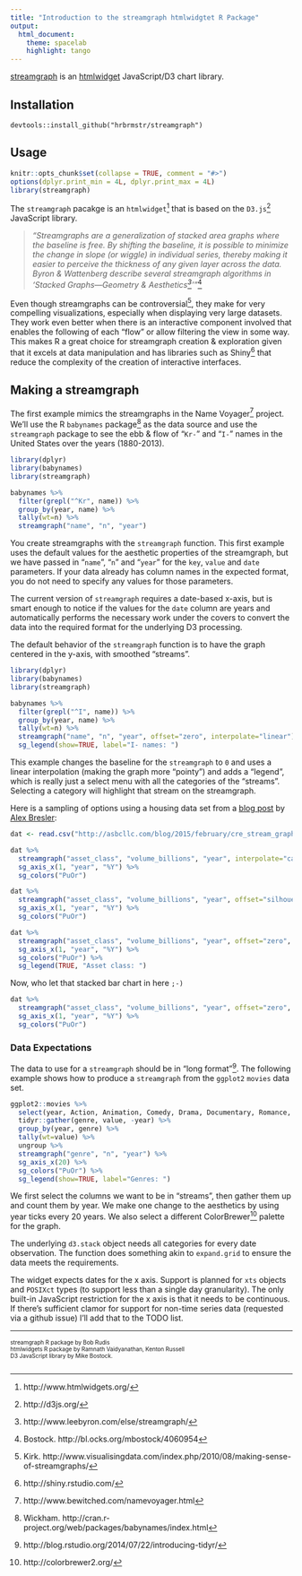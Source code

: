 ```yaml
---
title: "Introduction to the streamgraph htmlwidgtet R Package"
output:
  html_document:
    theme: spacelab
    highlight: tango
---
```

[streamgraph](http://github.com/hrbrmstr/streamgraph) is an [htmlwidget](https://github.com/ramnathv/htmlwidgets)
 JavaScript/D3 chart library.

## Installation

`devtools::install_github("hrbrmstr/streamgraph")`

## Usage

```r
knitr::opts_chunk$set(collapse = TRUE, comment = "#>")
options(dplyr.print_min = 4L, dplyr.print_max = 4L)
library(streamgraph)
```

The `streamgraph` pacakge is an `htmlwidget`^[http://www.htmlwidgets.org/] that is based on the `D3.js`^[http://d3js.org/] JavaScript library.

>_"Streamgraphs are a generalization of stacked area graphs where the baseline is free. By shifting the baseline, it is possible to minimize the change in slope (or _wiggle_) in individual series, thereby making it easier to perceive the thickness of any given layer across the data. Byron & Wattenberg describe several streamgraph algorithms in 'Stacked Graphs—Geometry & Aesthetics^[http://www.leebyron.com/else/streamgraph/]'"_^[Bostock. http://bl.ocks.org/mbostock/4060954]

Even though streamgraphs can be controversial^[Kirk. http://www.visualisingdata.com/index.php/2010/08/making-sense-of-streamgraphs/], they make for very compelling visualizations, especially when displaying very large datasets. They work even better when there is an interactive component involved that enables the following of each "flow" or allow filtering the view in some way. This makes R a great choice for streamgraph creation & exploration given that it excels at data manipulation and has libraries such as Shiny^[http://shiny.rstudio.com/] that reduce the complexity of the creation of interactive interfaces.

## Making a streamgraph

The first example mimics the streamgraphs in the Name Voyager^[http://www.bewitched.com/namevoyager.html] project. We'll use the R `babynames` package^[Wickham. http://cran.r-project.org/web/packages/babynames/index.html] as the data source and use the `streamgraph` package to see the ebb & flow of "`Kr-`" and "`I-`" names in the United States over the years (1880-2013).

```r
library(dplyr)
library(babynames)
library(streamgraph)

babynames %>%
  filter(grepl("^Kr", name)) %>%
  group_by(year, name) %>%
  tally(wt=n) %>%
  streamgraph("name", "n", "year")
```

You create streamgraphs with the `streamgraph` function. This first example uses the default values for the aesthetic properties of the streamgraph, but we have passed in "`name`", "`n`" and "`year`" for the `key`, `value` and `date` parameters. If your data already has column names in the expected format, you do not need to specify any values for those parameters.

The current version of `streamgraph` requires a date-based x-axis, but is smart enough to notice if the values for the `date` column are years and automatically performs the necessary work under the covers to convert the data into the required format for the underlying D3 processing.

The default behavior of the `streamgraph` function is to have the graph centered in the y-axis, with smoothed "streams".

```r
library(dplyr)
library(babynames)
library(streamgraph)

babynames %>%
  filter(grepl("^I", name)) %>%
  group_by(year, name) %>%
  tally(wt=n) %>%
  streamgraph("name", "n", "year", offset="zero", interpolate="linear") %>%
  sg_legend(show=TRUE, label="I- names: ")
```

This example changes the baseline for the `streamgraph` to `0` and uses a linear interpolation (making the graph more "pointy") and adds a "legend", which is really just a select menu with all the categories of the "streams". Selecting a category will highlight that stream on the streamgraph.

Here is a sampling of options using a housing data set from a [blog post](http://asbcllc.com/blog/2015/february/cre_stream_graph_test/) by [Alex Bresler](https://twitter.com/abresler):

```r
dat <- read.csv("http://asbcllc.com/blog/2015/february/cre_stream_graph_test/data/cre_transaction-data.csv")

dat %>%
  streamgraph("asset_class", "volume_billions", "year", interpolate="cardinal") %>%
  sg_axis_x(1, "year", "%Y") %>%
  sg_colors("PuOr")
```

```r
dat %>%
  streamgraph("asset_class", "volume_billions", "year", offset="silhouette", interpolate="step") %>%
  sg_axis_x(1, "year", "%Y") %>%
  sg_colors("PuOr")
```

```r
dat %>%
  streamgraph("asset_class", "volume_billions", "year", offset="zero", interpolate="cardinal") %>%
  sg_axis_x(1, "year", "%Y") %>%
  sg_colors("PuOr") %>%
  sg_legend(TRUE, "Asset class: ")
```

Now, who let that stacked bar chart in here `;-)`

```r
dat %>%
  streamgraph("asset_class", "volume_billions", "year", offset="zero", interpolate="step") %>%
  sg_axis_x(1, "year", "%Y") %>%
  sg_colors("PuOr")
```


### Data Expectations

The data to use for a `streamgraph` should be in "long format"^[http://blog.rstudio.org/2014/07/22/introducing-tidyr/]. The following example shows how to produce a `streamgraph` from the `ggplot2` `movies` data set.

```r
ggplot2::movies %>%
  select(year, Action, Animation, Comedy, Drama, Documentary, Romance, Short) %>%
  tidyr::gather(genre, value, -year) %>%
  group_by(year, genre) %>%
  tally(wt=value) %>%
  ungroup %>%
  streamgraph("genre", "n", "year") %>%
  sg_axis_x(20) %>%
  sg_colors("PuOr") %>%
  sg_legend(show=TRUE, label="Genres: ")
```

We first select the columns we want to be in "streams", then gather them up and count them by year. We make one change to the aesthetics by using year ticks every 20 years. We also select a different ColorBrewer^[http://colorbrewer2.org/] palette for the graph.

The underlying `d3.stack` object needs all categories for every date observation. The \code{streamgraph} function does something akin to `expand.grid` to ensure the data meets the requirements.

The \code{streamgraph} widget expects dates for the x axis. Support is planned for `xts` objects and `POSIXct` types (to support less than a single day granularity). The only built-in JavaScript restriction for the x axis is that it needs to be continuous. If there's sufficient clamor for support for non-time series data (requested via a github issue) I'll add that to the TODO list.

<hr noshade size=1>
<div style="font-size:10px">streamgraph R package by Bob Rudis <br/>htmlwidgets R package by Ramnath Vaidyanathan, Kenton Russell <br/>D3 JavaScript library by Mike Bostock.<br/><br/></div>
